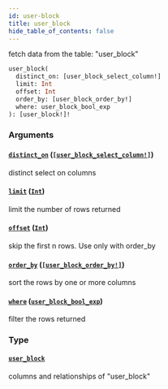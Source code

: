 ```yaml
---
id: user-block
title: user_block
hide_table_of_contents: false
---
```


fetch data from the table: "user_block"

```graphql
user_block(
  distinct_on: [user_block_select_column!]
  limit: Int
  offset: Int
  order_by: [user_block_order_by!]
  where: user_block_bool_exp
): [user_block!]!
```

### Arguments

#### [`distinct_on`](#) ([`[user_block_select_column!]`](../enums/user-block-select-column))

distinct select on columns

#### [`limit`](#) ([`Int`](../scalars/int))

limit the number of rows returned

#### [`offset`](#) ([`Int`](../scalars/int))

skip the first n rows. Use only with order_by

#### [`order_by`](#) ([`[user_block_order_by!]`](../inputs/user-block-order-by))

sort the rows by one or more columns

#### [`where`](#) ([`user_block_bool_exp`](../inputs/user-block-bool-exp))

filter the rows returned

### Type

#### [`user_block`](../objects/user-block)

columns and relationships of "user_block"
